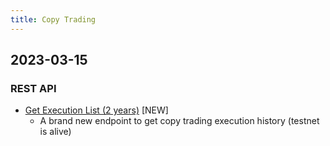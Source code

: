 ```yaml
---
title: Copy Trading
---
```

## 2023-03-15
### REST API
* [Get Execution List (2 years)](../copy-trade/position/execution-list) [NEW]
    * A brand new endpoint to get copy trading execution history (testnet is alive)
